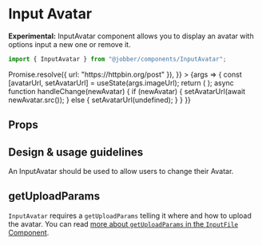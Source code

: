 
<Meta title="Components/Forms and Inputs/InputAvatar" component={InputAvatar} />

# Input Avatar

**Experimental:** InputAvatar component allows you to display an avatar with
options input a new one or remove it.

```ts
import { InputAvatar } from "@jobber/components/InputAvatar";
```

<Canvas>
  <Story
    name="InputAvatar"
    args={{
      imageUrl: "https://api.adorable.io/avatars/150/jobbler",
      name: "The Jobbler",
      getUploadParams: () =>
        Promise.resolve({ url: "https://httpbin.org/post" }),
    }}
  >
    {args => {
      const [avatarUrl, setAvatarUrl] = useState(args.imageUrl);
      return (
        <InputAvatar {...args} imageUrl={avatarUrl} onChange={handleChange} />
      );
      async function handleChange(newAvatar) {
        if (newAvatar) {
          setAvatarUrl(await newAvatar.src());
        } else {
          setAvatarUrl(undefined);
        }
      }
    }}
  </Story>
</Canvas>

## Props

<ArgsTable of={InputAvatar} story="InputAvatar" />

## Design & usage guidelines

An InputAvatar should be used to allow users to change their Avatar.

## getUploadParams

`InputAvatar` requires a `getUploadParams` telling it where and how to upload
the avatar. You can read
[more about `getUploadParams` in the `InputFile` Component](../?path=/docs/components-inputfile--input-file#getuploadparams).
